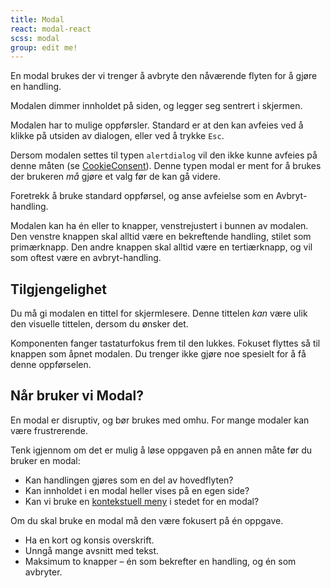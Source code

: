 ```yaml
---
title: Modal
react: modal-react
scss: modal
group: edit me!
---
```



<Ingress>En modal brukes der vi trenger å avbryte den nåværende flyten for å gjøre en handling.</Ingress>

<ComponentExample component={ModalExample} codeExample={dialogExampleCode} knobs={dialogExampleKnobs} noDensity />

Modalen dimmer innholdet på siden, og legger seg sentrert i skjermen.

Modalen har to mulige oppførsler. Standard er at den kan avfeies ved å klikke på utsiden av dialogen, eller ved å trykke `Esc`.

Dersom modalen settes til typen `alertdialog` vil den ikke kunne avfeies på denne måten (se [CookieConsent](/komponenter/cookieconsent)). Denne typen modal er ment for å brukes der brukeren _må_ gjøre et valg før de kan gå videre.

Foretrekk å bruke standard oppførsel, og anse avfeielse som en Avbryt-handling.

Modalen kan ha én eller to knapper, venstrejustert i bunnen av modalen. Den venstre knappen skal alltid være en bekreftende handling, stilet som primærknapp. Den andre knappen skal alltid være en tertiærknapp, og vil som oftest være en avbryt-handling.

## Tilgjengelighet

Du må gi modalen en tittel for skjermlesere. Denne tittelen _kan_ være ulik den visuelle tittelen, dersom du ønsker det.

Komponenten fanger tastaturfokus frem til den lukkes. Fokuset flyttes så til knappen som åpnet modalen. Du trenger ikke gjøre noe spesielt for å få denne oppførselen.

## Når bruker vi Modal?

En modal er disruptiv, og bør brukes med omhu. For mange modaler kan være frustrerende.

Tenk igjennom om det er mulig å løse oppgaven på en annen måte før du bruker en modal:

-   Kan handlingen gjøres som en del av hovedflyten?
-   Kan innholdet i en modal heller vises på en egen side?
-   Kan vi bruke en [kontekstuell meny](/komponenter/contextualmenu) i stedet for en modal?

Om du skal bruke en modal må den være fokusert på én oppgave.

-   Ha en kort og konsis overskrift.
-   Unngå mange avsnitt med tekst.
-   Maksimum to knapper – én som bekrefter en handling, og én som avbryter.
